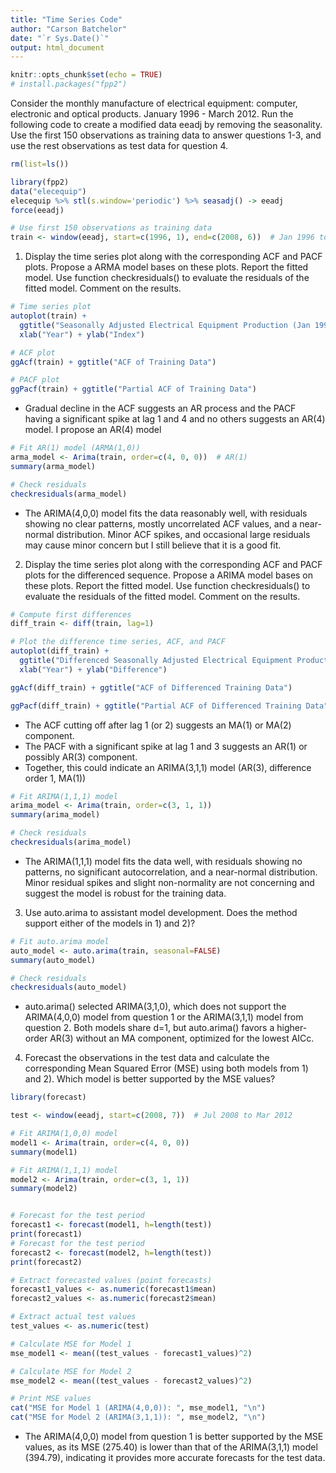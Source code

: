---
title: "Time Series Code"
author: "Carson Batchelor"
date: "`r Sys.Date()`"
output: html_document
---

```{r setup, include=FALSE}
knitr::opts_chunk$set(echo = TRUE)
# install.packages("fpp2")
```

Consider the monthly manufacture of electrical equipment: computer, electronic and optical products. January 1996 - March 2012. Run the following code to create a modified data eeadj by removing the seasonality. Use the first 150 observations as training data to answer questions 1-3, and use the rest observations as test data for question 4.

```{r}
rm(list=ls())

library(fpp2)
data("elecequip")
elecequip %>% stl(s.window='periodic') %>% seasadj() -> eeadj
force(eeadj)

# Use first 150 observations as training data
train <- window(eeadj, start=c(1996, 1), end=c(2008, 6))  # Jan 1996 to Jun 2008
```

1. Display the time series plot along with the corresponding ACF and PACF plots. Propose a ARMA model bases on these plots. Report the fitted model. Use function checkresiduals() to evaluate the residuals of the fitted model. Comment on the results.

```{r}
# Time series plot
autoplot(train) + 
  ggtitle("Seasonally Adjusted Electrical Equipment Production (Jan 1996 - Jun 2008)") +
  xlab("Year") + ylab("Index")

# ACF plot
ggAcf(train) + ggtitle("ACF of Training Data")

# PACF plot
ggPacf(train) + ggtitle("Partial ACF of Training Data")
```

- Gradual decline in the ACF suggests an AR process and the PACF having a significant spike at lag 1 and 4 and no others suggests an AR(4) model. I propose an AR(4) model

```{r}
# Fit AR(1) model (ARMA(1,0))
arma_model <- Arima(train, order=c(4, 0, 0))  # AR(1)
summary(arma_model)

# Check residuals
checkresiduals(arma_model)
```

- The ARIMA(4,0,0) model fits the data reasonably well, with residuals showing no clear patterns, mostly uncorrelated ACF values, and a near-normal distribution. Minor ACF spikes, and occasional large residuals may cause minor concern but I still believe that it is a good fit.

2. Display the time series plot along with the corresponding ACF and PACF plots for the differenced sequence. Propose a ARIMA model bases on these plots. Report the fitted model. Use function checkresiduals() to evaluate the residuals of the fitted model. Comment on the results.

```{r}
# Compute first differences
diff_train <- diff(train, lag=1)

# Plot the difference time series, ACF, and PACF
autoplot(diff_train) + 
  ggtitle("Differenced Seasonally Adjusted Electrical Equipment Production") +
  xlab("Year") + ylab("Difference")

ggAcf(diff_train) + ggtitle("ACF of Differenced Training Data")

ggPacf(diff_train) + ggtitle("Partial ACF of Differenced Training Data")
```

- The ACF cutting off after lag 1 (or 2) suggests an MA(1) or MA(2) component.
- The PACF with a significant spike at lag 1 and 3 suggests an AR(1) or possibly AR(3) component.
- Together, this could indicate an ARIMA(3,1,1) model (AR(3), difference order 1, MA(1))

```{r}
# Fit ARIMA(1,1,1) model
arima_model <- Arima(train, order=c(3, 1, 1))
summary(arima_model)

# Check residuals
checkresiduals(arima_model)
```

- The ARIMA(1,1,1) model fits the data well, with residuals showing no patterns, no significant autocorrelation, and a near-normal distribution. Minor residual spikes and slight non-normality are not concerning and suggest the model is robust for the training data.

3. Use auto.arima to assistant model development. Does the method support either of the models in 1) and 2)?

```{r}
# Fit auto.arima model
auto_model <- auto.arima(train, seasonal=FALSE)
summary(auto_model)

# Check residuals
checkresiduals(auto_model)
```

- auto.arima() selected ARIMA(3,1,0), which does not support the ARIMA(4,0,0) model from question 1 or the ARIMA(3,1,1) model from question 2. Both models share d=1, but auto.arima() favors a higher-order AR(3) without an MA component, optimized for the lowest AICc.

4. Forecast the observations in the test data and calculate the corresponding Mean Squared Error (MSE) using both models from 1) and 2). Which model is better supported by the MSE values?

```{r}
library(forecast)

test <- window(eeadj, start=c(2008, 7))  # Jul 2008 to Mar 2012

# Fit ARIMA(1,0,0) model
model1 <- Arima(train, order=c(4, 0, 0))
summary(model1)

# Fit ARIMA(1,1,1) model
model2 <- Arima(train, order=c(3, 1, 1))
summary(model2)


# Forecast for the test period
forecast1 <- forecast(model1, h=length(test))
print(forecast1)
# Forecast for the test period
forecast2 <- forecast(model2, h=length(test))
print(forecast2)
```
```{r}
# Extract forecasted values (point forecasts)
forecast1_values <- as.numeric(forecast1$mean)
forecast2_values <- as.numeric(forecast2$mean)

# Extract actual test values
test_values <- as.numeric(test)

# Calculate MSE for Model 1
mse_model1 <- mean((test_values - forecast1_values)^2)

# Calculate MSE for Model 2
mse_model2 <- mean((test_values - forecast2_values)^2)

# Print MSE values
cat("MSE for Model 1 (ARIMA(4,0,0)): ", mse_model1, "\n")
cat("MSE for Model 2 (ARIMA(3,1,1)): ", mse_model2, "\n")
```
- The ARIMA(4,0,0) model from question 1 is better supported by the MSE values, as its MSE (275.40) is lower than that of the ARIMA(3,1,1) model (394.79), indicating it provides more accurate forecasts for the test data.

